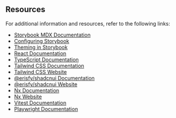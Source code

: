 
<Meta title="Resources" />

## Resources

For additional information and resources, refer to the following links:

* [Storybook MDX Documentation](https://storybook.js.org/docs/react/writing-docs/mdx)
* [Configuring Storybook](https://storybook.js.org/docs/react/configure/overview)
* [Theming in Storybook](https://storybook.js.org/docs/react/configure/theming)
* [React Documentation](https://reactjs.org/docs/getting-started.html)
* [TypeScript Documentation](https://www.typescriptlang.org/docs/)
* [Tailwind CSS Documentation](https://tailwindcss.com/docs)
* [Tailwind CSS Website](https://tailwindcss.com/)
* [@erisfy/shadcnui Documentation](https://ui.shadcn.dev/docs)
* [@erisfy/shadcnui Website](https://ui.shadcn.com/)
* [Nx Documentation](https://nx.dev/getting-started/intro)
* [Nx Website](https://nx.dev/)
* [Vitest Documentation](https://vitest.dev/guide/)
* [Playwright Documentation](https://playwright.dev/docs/intro)

